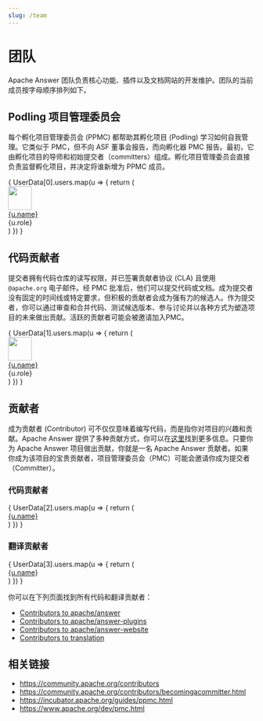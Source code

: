 ```yaml
---
slug: /team
---
```



# 团队

Apache Answer 团队负责核心功能、插件以及文档网站的开发维护。团队的当前成员按字母顺序排列如下。


## Podling 项目管理委员会

每个孵化项目管理委员会 (PPMC) 都帮助其孵化项目 (Podling) 学习如何自我管理。它类似于 PMC，但不向 ASF 董事会报告，而向孵化器 PMC 报告。最初，它由孵化项目的导师和初始提交者（committers）组成。孵化项目管理委员会直接负责监督孵化项目，并决定将谁新增为 PPMC 成员。


<div className="row">
  {
    UserData[0].users.map(u => {
      return (
        <div key={u.name} className="col-xl-3 col-lg-4 col-md-4 col-sm-6 col-12 d-flex mb-4">
            <img src={u.avatar} width="48" height="48" className="rounded me-2 lh-normal" />
            <div>
              <a href={u.github} target="_blank" className="d-block lh-base">{u.name}</a>
              <div className="fs-14 text-secondary">{u.role}</div>
            </div>
        </div>
      )
    })
  }
</div>

## 代码贡献者

提交者拥有代码仓库的读写权限，并已签署贡献者协议 (CLA) 且使用 `@apache.org` 电子邮件。经 PMC 批准后，他们可以提交代码或文档。成为提交者没有固定的时间线或特定要求，但积极的贡献者会成为强有力的候选人。作为提交者，你可以通过审查和合并代码、测试候选版本、参与讨论并以各种方式为塑造项目的未来做出贡献。活跃的贡献者可能会被邀请加入PMC。

<div className="row">
  {
    UserData[1].users.map(u => {
      return (
        <div key={u.name} className="col-xl-3 col-lg-4 col-md-4 col-sm-6 col-12 d-flex mb-4">
            <img src={u.avatar} width="48" height="48" className="rounded me-2 lh-normal" />
            <div>
              <a href={u.github} target="_blank" className="d-block lh-base">{u.name}</a>
              <div className="fs-14 text-secondary">{u.role}</div>
            </div>
        </div>
      )
    })
  }
</div>

## 贡献者

成为贡献者 (Contributor) 可不仅仅意味着编写代码，而是指你对项目的兴趣和贡献。Apache Answer 提供了多种贡献方式，你可以在[这里](/community/contributing)找到更多信息。只要你为 Apache Answer 项目做出贡献，你就是一名 Apache Answer 贡献者。如果你成为该项目的宝贵贡献者，项目管理委员会（PMC）可能会邀请你成为提交者（Committer）。

### 代码贡献者
<div className="row mb-3">
  {
    UserData[2].users.map(u => {
      return (
        <div key={u.name} className="col-xl-3 col-lg-4 col-md-4 col-sm-6 col-12 d-flex mb-1">
          <a href={u.github} target="_blank">{u.name}</a>
        </div>
      )
    })
  }
</div>

### 翻译贡献者

<div className="row mb-3">
  {
    UserData[3].users.map(u => {
      return (
        <div key={u.name} className="col-xl-3 col-lg-4 col-md-4 col-sm-6 col-12 d-flex mb-1">
          <a href={u.github} target="_blank">{u.name}</a>
        </div>
      )
    })
  }
</div>


你可以在下列页面找到所有代码和翻译贡献者：

- [Contributors to apache/answer](https://github.com/apache/answer/graphs/contributors)
- [Contributors to apache/answer-plugins](https://github.com/apache/answer-plugins/graphs/contributors)
- [Contributors to apache/answer-website](https://github.com/apache/answer-website/graphs/contributors)
- [Contributors to translation](https://crowdin.com/project/answer/reports/top-members)

## 相关链接

- https://community.apache.org/contributors
- https://community.apache.org/contributors/becomingacommitter.html
- https://incubator.apache.org/guides/ppmc.html
- https://www.apache.org/dev/pmc.html
